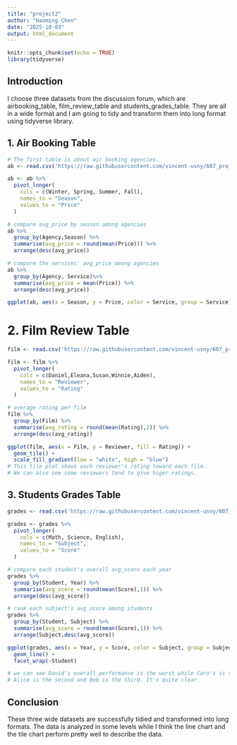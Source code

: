 ---
title: "project2"
author: "Haoming Chen"
date: "2025-10-03"
output: html_document
---

```{r setup, include=FALSE}
knitr::opts_chunk$set(echo = TRUE)
library(tidyverse)
```

## Introduction

I choose three datasets from the discussion forum, which are airbooking_table, film_review_table and students_grades_table.
They are all in a wide format and I am going to tidy and transform them into long format using tidyverse library. 

## 1. Air Booking Table 

```{r air_booking}
# The first table is about air booking agencies.
ab <- read.csv('https://raw.githubusercontent.com/vincent-usny/607_project2/refs/heads/main/airbooking_table.csv')

ab <- ab %>%
  pivot_longer(
    cols = c(Winter, Spring, Summer, Fall),
    names_to = "Season",
    values_to = "Price"
  )
```

```{r}
# compare avg_price by season among agencies
ab %>%
  group_by(Agency,Season) %>%
  summarise(avg_price = round(mean(Price))) %>%
  arrange(desc(avg_price))
```

```{r}
# compare the services' avg_price among agencies
ab %>%
  group_by(Agency, Service)%>%
  summarise(avg_price = mean(Price)) %>%
  arrange(desc(avg_price))
```

```{r plot_ab}
ggplot(ab, aes(x = Season, y = Price, color = Service, group = Service)) + geom_line() + facet_wrap(~Agency)
```

# 2. Film Review Table

```{r}
film <- read.csv('https://raw.githubusercontent.com/vincent-usny/607_project2/refs/heads/main/film_review_table.csv')

film <- film %>%
  pivot_longer(
    cols = c(Daniel,Eleana,Susan,Winnie,Aiden),
    names_to = "Reviewer",
    values_to = "Rating"
  )
```

```{r}
# average rating per film
film %>%
  group_by(Film) %>%
  summarise(avg_rating = round(mean(Rating),2)) %>%
  arrange(desc(avg_rating))
```

```{r}
ggplot(film, aes(x = Film, y = Reviewer, fill = Rating)) +
  geom_tile() +
  scale_fill_gradient(low = "white", high = "blue")
# This tile plot shows each reviewer's rating toward each film.
# We can also see some reviewers tend to give higer ratings. 
```

## 3. Students Grades Table

```{r}
grades <- read.csv('https://raw.githubusercontent.com/vincent-usny/607_project2/refs/heads/main/students_grades_table.csv')

grades <- grades %>%
  pivot_longer(
    cols = c(Math, Science, English),
    names_to = "Subject",
    values_to = "Score"
  )
```

```{r}
# compare each student's overall avg_score each year
grades %>%
  group_by(Student, Year) %>%
  summarise(avg_score = round(mean(Score),1)) %>%
  arrange(desc(avg_score))
```

```{r}
# rank each subject's avg_score among students 
grades %>%
  group_by(Student, Subject) %>%
  summarise(avg_score = round(mean(Score),1)) %>%
  arrange(Subject,desc(avg_score))
```

```{r plot}
ggplot(grades, aes(x = Year, y = Score, color = Subject, group = Subject)) + 
  geom_line() + 
  facet_wrap(~Student)

# we can see David's overall performance is the worst while Caro's is the best.
# Alice is the second and Bob is the third. It's quite clear.
```

## Conclusion

These three wide datasets are successfully tidied and transformed into long formats.
The data is analyzed in some levels while I think the line chart and the tile 
chart perform pretty well to describe the data.
